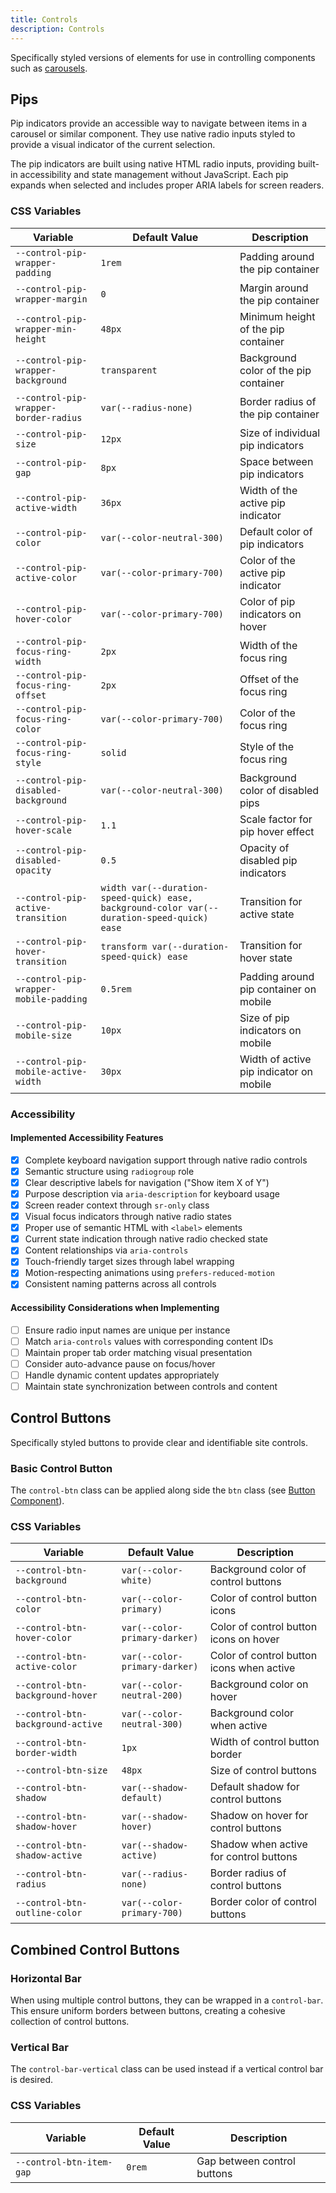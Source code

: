 ```yaml
---
title: Controls
description: Controls
---
```



Specifically styled versions of elements for use in controlling components such as [carousels](/components/carousel/).

## Pips

Pip indicators provide an accessible way to navigate between items in a carousel or similar component. They use native radio inputs styled to provide a visual indicator of the current selection.

The pip indicators are built using native HTML radio inputs, providing built-in accessibility and state management without JavaScript. Each pip expands when selected and includes proper ARIA labels for screen readers.

<ShowComponent>
  <Pips />
</ShowComponent>

### CSS Variables

| Variable                               | Default Value                                                                               | Description                             |
| -------------------------------------- | ------------------------------------------------------------------------------------------- | --------------------------------------- |
| `--control-pip-wrapper-padding`        | `1rem`                                                                                      | Padding around the pip container        |
| `--control-pip-wrapper-margin`         | `0`                                                                                         | Margin around the pip container         |
| `--control-pip-wrapper-min-height`     | `48px`                                                                                      | Minimum height of the pip container     |
| `--control-pip-wrapper-background`     | `transparent`                                                                               | Background color of the pip container   |
| `--control-pip-wrapper-border-radius`  | `var(--radius-none)`                                                                        | Border radius of the pip container      |
| `--control-pip-size`                   | `12px`                                                                                      | Size of individual pip indicators       |
| `--control-pip-gap`                    | `8px`                                                                                       | Space between pip indicators            |
| `--control-pip-active-width`           | `36px`                                                                                      | Width of the active pip indicator       |
| `--control-pip-color`                  | `var(--color-neutral-300)`                                                                  | Default color of pip indicators         |
| `--control-pip-active-color`           | `var(--color-primary-700)`                                                                  | Color of the active pip indicator       |
| `--control-pip-hover-color`            | `var(--color-primary-700)`                                                                  | Color of pip indicators on hover        |
| `--control-pip-focus-ring-width`       | `2px`                                                                                       | Width of the focus ring                 |
| `--control-pip-focus-ring-offset`      | `2px`                                                                                       | Offset of the focus ring                |
| `--control-pip-focus-ring-color`       | `var(--color-primary-700)`                                                                  | Color of the focus ring                 |
| `--control-pip-focus-ring-style`       | `solid`                                                                                     | Style of the focus ring                 |
| `--control-pip-disabled-background`    | `var(--color-neutral-300)`                                                                  | Background color of disabled pips       |
| `--control-pip-hover-scale`            | `1.1`                                                                                       | Scale factor for pip hover effect       |
| `--control-pip-disabled-opacity`       | `0.5`                                                                                       | Opacity of disabled pip indicators      |
| `--control-pip-active-transition`      | `width var(--duration-speed-quick) ease, background-color var(--duration-speed-quick) ease` | Transition for active state             |
| `--control-pip-hover-transition`       | `transform var(--duration-speed-quick) ease`                                                | Transition for hover state              |
| `--control-pip-wrapper-mobile-padding` | `0.5rem`                                                                                    | Padding around pip container on mobile  |
| `--control-pip-mobile-size`            | `10px`                                                                                      | Size of pip indicators on mobile        |
| `--control-pip-mobile-active-width`    | `30px`                                                                                      | Width of active pip indicator on mobile |

### Accessibility

#### Implemented Accessibility Features

- [x] Complete keyboard navigation support through native radio controls
- [x] Semantic structure using `radiogroup` role
- [x] Clear descriptive labels for navigation ("Show item X of Y")
- [x] Purpose description via `aria-description` for keyboard usage
- [x] Screen reader context through `sr-only` class
- [x] Visual focus indicators through native radio states
- [x] Proper use of semantic HTML with `<label>` elements
- [x] Current state indication through native radio checked state
- [x] Content relationships via `aria-controls`
- [x] Touch-friendly target sizes through label wrapping
- [x] Motion-respecting animations using `prefers-reduced-motion`
- [x] Consistent naming patterns across all controls

#### Accessibility Considerations when Implementing

- [ ] Ensure radio input names are unique per instance
- [ ] Match `aria-controls` values with corresponding content IDs
- [ ] Maintain proper tab order matching visual presentation
- [ ] Consider auto-advance pause on focus/hover
- [ ] Handle dynamic content updates appropriately
- [ ] Maintain state synchronization between controls and content

## Control Buttons

Specifically styled buttons to provide clear and identifiable site controls.

### Basic Control Button

The `control-btn` class can be applied along side the `btn` class (see [Button Component](/components/button)).

<ShowComponent>
  <ControlButton />
</ShowComponent>

### CSS Variables

| Variable                          | Default Value                 | Description                               |
| --------------------------------- | ----------------------------- | ----------------------------------------- |
| `--control-btn-background`        | `var(--color-white)`          | Background color of control buttons       |
| `--control-btn-color`             | `var(--color-primary)`        | Color of control button icons             |
| `--control-btn-hover-color`       | `var(--color-primary-darker)` | Color of control button icons on hover    |
| `--control-btn-active-color`      | `var(--color-primary-darker)` | Color of control button icons when active |
| `--control-btn-background-hover`  | `var(--color-neutral-200)`    | Background color on hover                 |
| `--control-btn-background-active` | `var(--color-neutral-300)`    | Background color when active              |
| `--control-btn-border-width`      | `1px`                         | Width of control button border            |
| `--control-btn-size`              | `48px`                        | Size of control buttons                   |
| `--control-btn-shadow`            | `var(--shadow-default)`       | Default shadow for control buttons        |
| `--control-btn-shadow-hover`      | `var(--shadow-hover)`         | Shadow on hover for control buttons       |
| `--control-btn-shadow-active`     | `var(--shadow-active)`        | Shadow when active for control buttons    |
| `--control-btn-radius`            | `var(--radius-none)`          | Border radius of control buttons          |
| `--control-btn-outline-color`     | `var(--color-primary-700)`    | Border color of control buttons           |

## Combined Control Buttons

### Horizontal Bar

When using multiple control buttons, they can be wrapped in a `control-bar`. This ensure uniform borders between buttons, creating a cohesive collection of control buttons.

<ShowComponent>
  <ControlBar />
</ShowComponent>

### Vertical Bar

The `control-bar-vertical` class can be used instead if a vertical control bar is desired.

<ShowComponent>
  <ControlBarVertical />
</ShowComponent>

### CSS Variables

| Variable                 | Default Value | Description                 |
| ------------------------ | ------------- | --------------------------- |
| `--control-btn-item-gap` | `0rem`        | Gap between control buttons |
